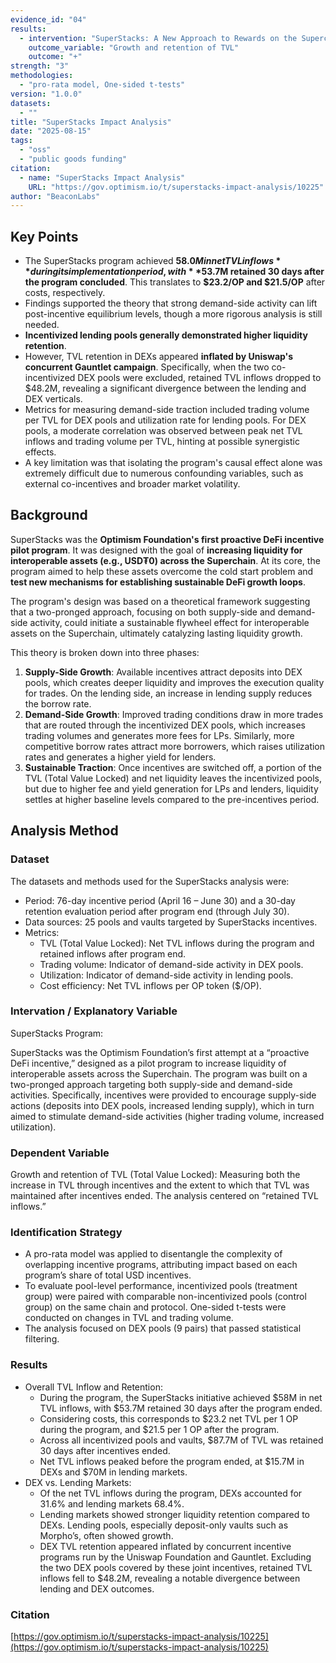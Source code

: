 ```yaml
---
evidence_id: "04"
results:
  - intervention: "SuperStacks: A New Approach to Rewards on the Superchain"
    outcome_variable: "Growth and retention of TVL"
    outcome: "+"
strength: "3"
methodologies:
  - "pro-rata model, One-sided t-tests"
version: "1.0.0"
datasets:
  - ""
title: "SuperStacks Impact Analysis"
date: "2025-08-15"
tags:
  - "oss"
  - "public goods funding"
citation:
  - name: "SuperStacks Impact Analysis"
    URL: "https://gov.optimism.io/t/superstacks-impact-analysis/10225"
author: "BeaconLabs"
---
```


## Key Points
- The SuperStacks program achieved **$58.0M in net TVL inflows** during its implementation period, with **$53.7M retained 30 days after the program concluded**. This translates to **$23.2/OP and $21.5/OP** after costs, respectively.
- Findings supported the theory that strong demand-side activity can lift post-incentive equilibrium levels, though a more rigorous analysis is still needed.
- **Incentivized lending pools generally demonstrated higher liquidity retention**.
- However, TVL retention in DEXs appeared **inflated by Uniswap's concurrent Gauntlet campaign**. Specifically, when the two co-incentivized DEX pools were excluded, retained TVL inflows dropped to $48.2M, revealing a significant divergence between the lending and DEX verticals.
- Metrics for measuring demand-side traction included trading volume per TVL for DEX pools and utilization rate for lending pools. For DEX pools, a moderate correlation was observed between peak net TVL inflows and trading volume per TVL, hinting at possible synergistic effects.
- A key limitation was that isolating the program's causal effect alone was extremely difficult due to numerous confounding variables, such as external co-incentives and broader market volatility.

## Background

SuperStacks was the **Optimism Foundation's first proactive DeFi incentive pilot program**. It was designed with the goal of **increasing liquidity for interoperable assets (e.g., USD₮0) across the Superchain**. At its core, the program aimed to help these assets overcome the cold start problem and **test new mechanisms for establishing sustainable DeFi growth loops**.

The program's design was based on a theoretical framework suggesting that a two-pronged approach, focusing on both supply-side and demand-side activity, could initiate a sustainable flywheel effect for interoperable assets on the Superchain, ultimately catalyzing lasting liquidity growth.

This theory is broken down into three phases:
1.  **Supply-Side Growth**: Available incentives attract deposits into DEX pools, which creates deeper liquidity and improves the execution quality for trades. On the lending side, an increase in lending supply reduces the borrow rate.
2.  **Demand-Side Growth**: Improved trading conditions draw in more trades that are routed through the incentivized DEX pools, which increases trading volumes and generates more fees for LPs. Similarly, more competitive borrow rates attract more borrowers, which raises utilization rates and generates a higher yield for lenders.
3.  **Sustainable Traction**: Once incentives are switched off, a portion of the TVL (Total Value Locked) and net liquidity leaves the incentivized pools, but due to higher fee and yield generation for LPs and lenders, liquidity settles at higher baseline levels compared to the pre-incentives period.

## Analysis Method

### Dataset

The datasets and methods used for the SuperStacks analysis were:

- Period: 76-day incentive period (April 16 – June 30) and a 30-day retention evaluation period after program end (through July 30).
- Data sources: 25 pools and vaults targeted by SuperStacks incentives.
- Metrics:
  - TVL (Total Value Locked): Net TVL inflows during the program and retained inflows after program end.
  - Trading volume: Indicator of demand-side activity in DEX pools.
  - Utilization: Indicator of demand-side activity in lending pools.
  - Cost efficiency: Net TVL inflows per OP token ($/OP).

### Intervation / Explanatory Variable

SuperStacks Program: 

SuperStacks was the Optimism Foundation’s first attempt at a “proactive DeFi incentive,” designed as a pilot program to increase liquidity of interoperable assets across the Superchain. The program was built on a two-pronged approach targeting both supply-side and demand-side activities. Specifically, incentives were provided to encourage supply-side actions (deposits into DEX pools, increased lending supply), which in turn aimed to stimulate demand-side activities (higher trading volume, increased utilization).

### Dependent Variable

Growth and retention of TVL (Total Value Locked): Measuring both the increase in TVL through incentives and the extent to which that TVL was maintained after incentives ended. The analysis centered on “retained TVL inflows.”

### Identification Strategy

- A pro-rata model was applied to disentangle the complexity of overlapping incentive programs, attributing impact based on each program’s share of total USD incentives.
- To evaluate pool-level performance, incentivized pools (treatment group) were paired with comparable non-incentivized pools (control group) on the same chain and protocol. One-sided t-tests were conducted on changes in TVL and trading volume.
- The analysis focused on DEX pools (9 pairs) that passed statistical filtering.

### Results
- Overall TVL Inflow and Retention:
  - During the program, the SuperStacks initiative achieved $58M in net TVL inflows, with $53.7M retained 30 days after the program ended.
  - Considering costs, this corresponds to $23.2 net TVL per 1 OP during the program, and $21.5 per 1 OP after the program.
  - Across all incentivized pools and vaults, $87.7M of TVL was retained 30 days after incentives ended.
  - Net TVL inflows peaked before the program ended, at $15.7M in DEXs and $70M in lending markets.
- DEX vs. Lending Markets:
  - Of the net TVL inflows during the program, DEXs accounted for 31.6% and lending markets 68.4%.
  - Lending markets showed stronger liquidity retention compared to DEXs. Lending pools, especially deposit-only vaults such as Morpho’s, often showed growth.
  - DEX TVL retention appeared inflated by concurrent incentive programs run by the Uniswap Foundation and Gauntlet. Excluding the two DEX pools covered by these joint incentives, retained TVL inflows fell to $48.2M, revealing a notable divergence between lending and DEX outcomes.

### Citation

[https://gov.optimism.io/t/superstacks-impact-analysis/10225](https://gov.optimism.io/t/superstacks-impact-analysis/10225)
